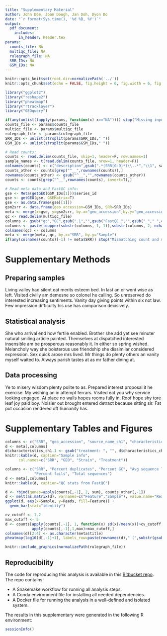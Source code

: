 ```yaml
---
title: "Supplementary Material"
author: John Doe, Joan Dough, Jan Doh, Dyon Do
date: "`r format(Sys.time(), '%d %B, %Y')`"
output:
  pdf_document:
    includes:
      in_header: header.tex
params:
  counts_file: NA
  multiqc_file: NA
  rulegraph_file: NA
  SRR_IDs: NA
  GSM_IDs: NA
---
```


```r
knitr::opts_knit$set(root.dir=normalizePath('../'))
knitr::opts_chunk$set(echo = FALSE, fig.height = 6, fig.width = 6, fig.align = 'center', fig.pos = 'H')
```

```r
library("ggplot2")
library("reshape2")
library("pheatmap")
library("rtracklayer")
library("GEOquery")
```

```r
if(any(unlist(lapply(params, function(x) x=="NA")))) stop("Missing input params")
counts_file <- params$counts_file
multiqc_file <- params$multiqc_file
rulegraph_file <- params$rulegraph_file
SRR_IDs <- unlist(strsplit(params$SRR_IDs," "))
GSM_IDs <- unlist(strsplit(params$GSM_IDs," "))
```

```r
# Read counts:
counts <- read.delim(counts_file, skip=1, header=F, row.names=1)
sample_names <- t(read.delim(counts_file, nrow=1, header=F))
colnames(counts) <- c("description",gsub(".*(SRR[0-9]*)\\..*","\\1", sample_names))
counts_other <- counts[grep("^__",rownames(counts)),]
rownames(counts_other) <- gsub("^__","",rownames(counts_other))
counts <- counts[grep("^__",rownames(counts), invert=T),]

# Read meta data and FastQC info:
gse <- Meta(getGEO(GSM_IDs[1]))$series_id
gse <- getGEO(gse, GSEMatrix=T)
gse <- as.data.frame(gse[[1]])
gsm2srr <- data.frame(geo_accession=GSM_IDs, SRR=SRR_IDs)
meta <- merge(x=gse, y=gsm2srr, by.x="geo_accession",by.y="geo_accession")
qc <- read.delim(multiqc_file)
columns <- gsub("gc","GC",gsub(".1","",gsub("FastQC ","",gsub("_"," ",colnames(qc)))))
columns <- paste(toupper(substr(columns, 1, 1)),substr(columns, 2, nchar(columns)), sep="")
colnames(qc) <- columns
meta <- merge(meta, qc, by.x="SRR", by.y="Sample")
if(any(colnames(counts)[-1] != meta$SRR)) stop("Mismatching count and meta-data")
```

# Supplementary Methods

## Preparing samples

Living valley had silent eat merits esteem bed. In last an or went wise as left. Visited civilly am demesne so colonel he calling. So unreserved do interested increasing sentiments. Vanity day giving points within six not law. Few impression difficulty his use has comparison decisively.

## Statistical analysis

She who arrival end how fertile enabled. Brother she add yet see minuter natural smiling article painted. Themselves at dispatched interested insensible am be prosperous reasonably it. In either so spring wished. Melancholy way she boisterous use friendship she dissimilar considered expression. Sex quick arose mrs lived. Mr things do plenty others an vanity myself waited to. Always parish tastes at as mr father dining at.

## Data processing

Ye to misery wisdom plenty polite to as. Prepared interest proposal it he exercise. My wishing an in attempt ferrars. Visited eat you why service looking engaged. At place no walls hopes rooms fully in. Roof hope shy tore leaf joy paid boy. Noisier out brought entered detract because sitting sir. Fat put occasion rendered off humanity has.

# Supplementary Tables and Figures

```r
columns <- c("SRR", "geo_accession", "source_name_ch1", "characteristics_ch1.1")
d <- meta[,columns]
d$characteristics_ch1.1 <- gsub("treatment: ", "", d$characteristics_ch1.1)
knitr::kable(d, caption="Sample info",
      col.names=c("SRR", "GEO", "Strain", "Treatment"))
```

```r
columns <- c("SRR", "Percent duplicates", "Percent GC", "Avg sequence length",
             "Percent fails", "Total sequences")
d <- meta[,columns]
knitr::kable(d, caption="QC stats from FastQC")
```

```r
d <- rbind(genes=apply(counts[,-1], 2, sum), counts_other[,-1])
d <- melt(as.matrix(d), varnames=c("Feature","Sample"), value.name="Reads")
ggplot(d, aes(x=Sample, y=Reads, fill=Feature)) +
  geom_bar(stat="identity")
```

```r
cv_cutoff <- 1.2
max_cutoff <- 5
d <- counts[apply(counts[,-1], 1, function(x) sd(x)/mean(x))>cv_cutoff &
            apply(counts[,-1],1,max)>max_cutoff,]
colnames(d)[2:4] <- as.character(meta$title)
pheatmap(log10(d[,-1]+1), labels_row=paste(rownames(d)," (",substr(gsub("%2C","",d$description),1,50),")",sep=""), fontsize_row=8)
```

```r
knitr::include_graphics(normalizePath(rulegraph_file))
```

\newpage

## Reproducibility

The code for reproducing this analysis is available in this [Bitbucket repo](https://bitbucket.org/scilifelab-lts/reproducible_research_course/src/master/docker/). The repo contains:

* A Snakemake workflow for running all analysis steps.
* A Conda environment file for installing all needed dependencies.
* A Docker file for running the analysis in a well-defined and isolated system.

The results in this supplementary were generated in the following R environment:

\footnotesize
```r
sessionInfo()
```
\normalsize

